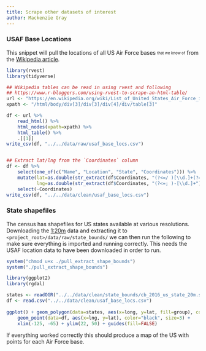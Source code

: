 ```yaml
---
title: Scrape other datasets of interest
author: Mackenzie Gray
---
```


### USAF Base Locations

This snippet will pull the locations of all US Air Force bases <sub><sup>that we know of</sup></sub> from the [Wikipedia article](https://en.wikipedia.org/wiki/List_of_United_States_Air_Force_installations).

```r
library(rvest)
library(tidyverse)

## Wikipedia tables can be read in using rvest and following
## https://www.r-bloggers.com/using-rvest-to-scrape-an-html-table/
url <- "https://en.wikipedia.org/wiki/List_of_United_States_Air_Force_installations"
xpath <- "/html/body/div[3]/div[3]/div[4]/div/table[3]"

df <- url %>%
    read_html() %>%
    html_nodes(xpath=xpath) %>%
    html_table() %>%
    .[[1]]
write_csv(df, "../../data/raw/usaf_base_locs.csv")


## Extract lat/lng from the `Coordinates` column
df <- df %>%
    select(one_of(c("Name", "Location", "State", "Coordinates"))) %>%
    mutate(lat=as.double(str_extract(df$Coordinates, "(?<=/ )[\\d.]+(?=;)")),
           lng=as.double(str_extract(df$Coordinates, "(?<=; )-[\\d.]+"))) %>%
    select(-Coordinates)
write_csv(df, "../../data/clean/usaf_base_locs.csv")
```

### State shapefiles

The census has shapefiles for US states available at various resolutions. Downloading the [1:20m](http://www2.census.gov/geo/tiger/GENZ2016/shp/cb_2016_us_state_20m.zip) data and extracting it to `<project_root>/data/raw/state_bounds/` we can then run the following to make sure everything is imported and running correctly. This needs the USAF location data to have been downloaded in order to run. 

```r
system("chmod u+x ./pull_extract_shape_bounds")
system("./pull_extract_shape_bounds")

library(ggplot2)
library(rgdal)

states <- readOGR("../../data/clean/state_bounds/cb_2016_us_state_20m.shp", layer="cb_2016_us_state_20m")
df <- read.csv("../../data/clean/usaf_base_locs.csv")
    
ggplot() + geom_polygon(data=states, aes(x=long, y=lat, fill=group), color="black") +
    geom_point(data=df, aes(x=lng, y=lat), color="black", size=3) +
    xlim(-125, -65) + ylim(22, 50) + guides(fill=FALSE)

```

If everything worked correctly this should produce a map of the US with points for each Air Force base.
